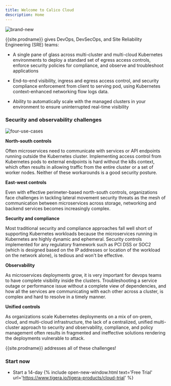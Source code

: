 ```yaml
---
title: Welcome to Calico Cloud
description: Home
---
```


![brand-new]({{site.baseurl}}/images/brand-new.png)

{{site.prodname}} gives DevOps, DevSecOps, and Site Reliability Engineering (SRE) teams:

- A single pane of glass across multi-cluster and multi-cloud Kubernetes environments to deploy a standard set of egress access controls, enforce security policies for compliance, and observe and troubleshoot applications 

- End-to-end visibility, ingress and egress access control, and security compliance enforcement from client to serving pod, using Kubernetes context-enhanced networking flow logs data. 

- Ability to automatically scale with the managed clusters in your environment to ensure uninterrupted real-time visibility

### Security and observability challenges

![four-use-cases]({{site.baseurl}}/images/four-use-cases.png)

**North-south controls**

Often microservices need to communicate with services or API endpoints running outside the Kubernetes cluster. Implementing access control from Kubernetes pods to external endpoints is hard without the k8s context, which often results in allowing traffic from the entire cluster or a set of worker nodes. Neither of these workarounds is a good security posture. 

**East-west controls**

Even with effective perimeter-based north-south controls, organizations face challenges in tackling lateral movement security threats as the mesh of communication between microservices across storage, networking and backend services becomes increasingly complex.

**Security and compliance**

 Most traditional security and compliance approaches fall well short of supporting Kubernetes workloads because the microservices running in Kubernetes are highly dynamic and ephemeral. Security controls implemented for any regulatory framework such as PCI DSS or SOC2 (which is designed based on the IP addresses or location of the workload on the network alone), is tedious and won't be effective.

**Observability**

As microservices deployments grow, it is very important for devops teams to have complete visibility inside the clusters. Troubleshooting a service outage or performance issue without a complete view of dependencies, and how all the services are communicating with each other across a cluster, is complex and hard to resolve in a timely manner. 

**Unified controls**

 As organizations scale Kubernetes deployments on a mix of on-prem, cloud, and multi-cloud infrastructure, the lack of a centralized, unified multi-cluster approach to security and observability, compliance, and policy management often results in fragmented and ineffective solutions rendering the deployments vulnerable to attack. 

{{site.prodname}} addresses all of these challenges! 

### Start now

- Start a 14-day {% include open-new-window.html text='Free Trial' url='https://www.tigera.io/tigera-products/cloud-trial' %}
